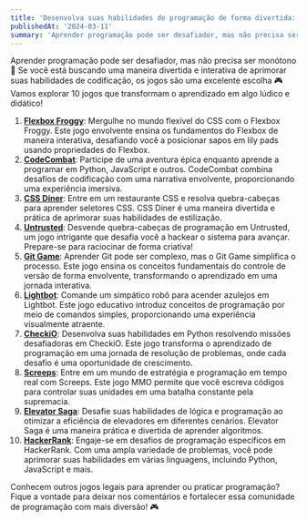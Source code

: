 ```yaml
---
title: 'Desenvolva suas habilidades de programação de forma divertida: 10 jogos para aprender programação'
publishedAt: '2024-03-11'
summary: 'Aprender programação pode ser desafiador, mas não precisa ser monótono 👀 Se você está buscando uma maneira divertida e interativa de aprimorar suas habilidades de codificação, os jogos são uma excelente escolha 🎮 Vamos explorar 10 jogos que transformam o aprendizado em algo lúdico e didático!'
---
```


Aprender programação pode ser desafiador, mas não precisa ser monótono 👀 Se você está buscando uma maneira divertida e interativa de aprimorar suas habilidades de codificação, os jogos são uma excelente escolha 🎮 Vamos explorar 10 jogos que transformam o aprendizado em algo lúdico e didático!

1. **[Flexbox Froggy](https://flexboxfroggy.com/)**: Mergulhe no mundo flexível do CSS com o Flexbox Froggy. Este jogo envolvente ensina os fundamentos do Flexbox de maneira interativa, desafiando você a posicionar sapos em lily pads usando propriedades do Flexbox.
2. **[CodeCombat](https://codecombat.com/)**: Participe de uma aventura épica enquanto aprende a programar em Python, JavaScript e outros. CodeCombat combina desafios de codificação com uma narrativa envolvente, proporcionando uma experiência imersiva.
3. **[CSS Diner](https://flukeout.github.io/)**: Entre em um restaurante CSS e resolva quebra-cabeças para aprender seletores CSS. CSS Diner é uma maneira divertida e prática de aprimorar suas habilidades de estilização.
4. **[Untrusted](https://alexnisnevich.github.io/untrusted/)**: Desvende quebra-cabeças de programação em Untrusted, um jogo intrigante que desafia você a hackear o sistema para avançar. Prepare-se para raciocinar de forma criativa!
5. **[Git Game](https://github.com/git-game/git-game)**: Aprender Git pode ser complexo, mas o Git Game simplifica o processo. Este jogo ensina os conceitos fundamentais do controle de versão de forma envolvente, transformando o aprendizado em uma jornada interativa.
6. **[Lightbot](https://lightbot.com/)**: Comande um simpático robô para acender azulejos em Lightbot. Este jogo educativo introduz conceitos de programação por meio de comandos simples, proporcionando uma experiência visualmente atraente.
7. **[CheckiO](https://checkio.org/)**: Desenvolva suas habilidades em Python resolvendo missões desafiadoras em CheckiO. Este jogo transforma o aprendizado de programação em uma jornada de resolução de problemas, onde cada desafio é uma oportunidade de crescimento.
8. **[Screeps](https://screeps.com/)**: Entre em um mundo de estratégia e programação em tempo real com Screeps. Este jogo MMO permite que você escreva códigos para controlar suas unidades em uma batalha constante pela supremacia.
9. **[Elevator Saga](https://play.elevatorsaga.com/)**: Desafie suas habilidades de lógica e programação ao otimizar a eficiência de elevadores em diferentes cenários. Elevator Saga é uma maneira prática e divertida de aprender algoritmos.
10. **[HackerRank](https://www.hackerrank.com/domains/tutorials/10-days-of-javascript)**: Engaje-se em desafios de programação específicos em HackerRank. Com uma ampla variedade de problemas, você pode aprimorar suas habilidades em várias linguagens, incluindo Python, JavaScript e mais.

Conhecem outros jogos legais para aprender ou praticar programação? Fique a vontade para deixar nos comentários e fortalecer essa comunidade de programação com mais diversão! 🎮